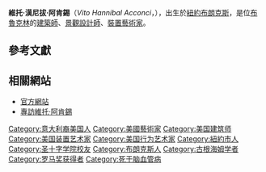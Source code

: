 {{Infobox Artist
| subject_name = 維托·阿肯錫
| birthname = <small>''Vito Hannibal Acconci''</small>
| image_name = Vito1973.jpg
| image_caption = 
| date_of_birth = 1940年1月24日
| place_of_birth = [[紐約|紐約]][[布朗克斯|布朗克斯]]
| date_of_death = 2017年4月28日
| place_of_death = [[紐約|紐約]][[曼克頓|曼克頓]]
| nationality = {{USA}}
| field = [[裝置藝術|裝置藝術]]、[[建築藝術|建築藝術]]
| famous works = 
| training = 
| movement = 
| patrons = 
| awards = 
| has_album = 
| album = 
| has_movie = 
| movie = 
| has_teleplay = 
| teleplay = 
| has_theatre = 
| theatre = 
| has_book = 
| book = 
|}}

'''維托·漢尼拔·阿肯錫'''（''Vito Hannibal Acconci''，{{bd|1940年|1月24日|2017年|4月28日|catIdx=Acconci}}），出生於[[紐約|紐約]][[布朗克斯|布朗克斯]]，是位[[布魯克林|布魯克林]]的[[建築師|建築師]]、[[景觀設計|景觀設計師]]、[[裝置藝術|裝置藝術家]]。

== 參考文獻 ==

== 相關網站 ==
*[http://www.acconci.com 官方網站] {{Wayback|url=http://www.acconci.com/ |date=20200823034822 }}
*[http://www.designboom.com/eng/interview/acconci.html 專訪維托·阿肯錫] {{Wayback|url=http://www.designboom.com/eng/interview/acconci.html |date=20090125211635 }}

{{US-bio-stub}}
{{Authority control}}

{{DEFAULTSORT:Acconci, Vito}}
[[Category:意大利裔美国人|Category:意大利裔美国人]]
[[Category:美國藝術家|Category:美國藝術家]]
[[Category:美国建筑师|Category:美国建筑师]]
[[Category:美国装置艺术家|Category:美国装置艺术家]]
[[Category:美国行为艺术家|Category:美国行为艺术家]]
[[Category:紐約市人|Category:紐約市人]]
[[Category:圣十字学院校友|Category:圣十字学院校友]]
[[Category:布朗克斯人|Category:布朗克斯人]]
[[Category:古根海姆学者|Category:古根海姆学者]]
[[Category:罗马奖获得者|Category:罗马奖获得者]]
[[Category:死于脑血管病|Category:死于脑血管病]]